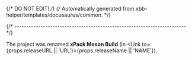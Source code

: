 {/* DO NOT EDIT! */}
{/* Automatically generated from xbb-helper/templates/docusaurus/common. */}


{/* ------------------------------------------------------------------------ */}

The project was renamed **xPack Meson Build**
(in <Link to={props.releaseURL || 'URL'}>{props.releaseName || 'NAME'}</Link>).

